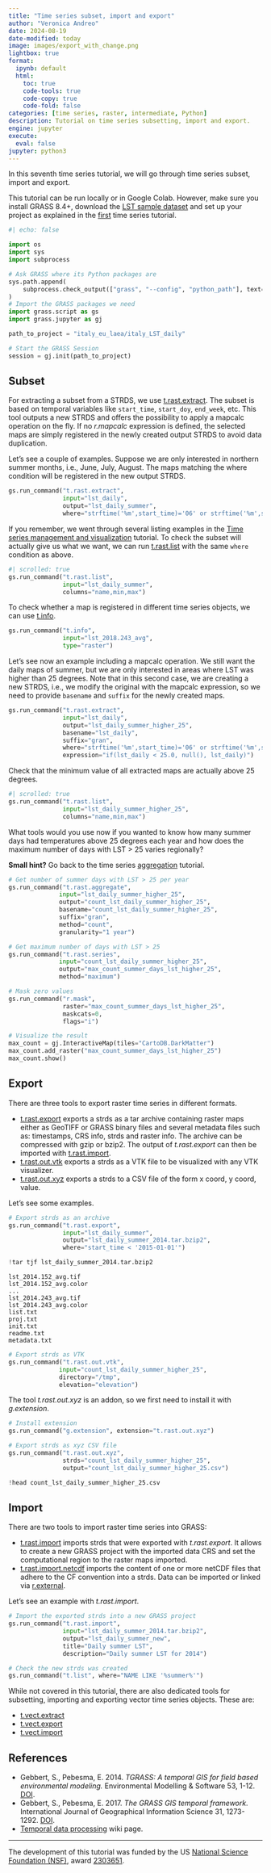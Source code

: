 ```yaml
---
title: "Time series subset, import and export"
author: "Veronica Andreo"
date: 2024-08-19
date-modified: today
image: images/export_with_change.png
lightbox: true
format:
  ipynb: default
  html:
    toc: true
    code-tools: true
    code-copy: true
    code-fold: false
categories: [time series, raster, intermediate, Python]
description: Tutorial on time series subsetting, import and export.
engine: jupyter
execute:
  eval: false
jupyter: python3
---
```


In this seventh time series tutorial, we will go through time
series subset, import and export.

::: {.callout-note title="Setup"}
This tutorial can be run locally or in Google Colab. However, make sure you
install GRASS 8.4+, download the
[LST sample dataset](https://zenodo.org/doi/10.5281/zenodo.3564514)
and set up your project as explained in the
[first](time_series_management_and_visualization.qmd) time
series tutorial.
:::

```python
#| echo: false

import os
import sys
import subprocess

# Ask GRASS where its Python packages are
sys.path.append(
    subprocess.check_output(["grass", "--config", "python_path"], text=True).strip()
)
# Import the GRASS packages we need
import grass.script as gs
import grass.jupyter as gj

path_to_project = "italy_eu_laea/italy_LST_daily"

# Start the GRASS Session
session = gj.init(path_to_project)
```

## Subset

For extracting a subset from a STRDS, we use
[t.rast.extract](https://grass.osgeo.org/grass-stable/manuals/t.rast.extract.html).
The subset is based on temporal variables like `start_time`, `start_doy`,
`end_week`, etc.
This tool outputs a new STRDS and offers the possibility to apply a
mapcalc operation on the fly. If no *r.mapcalc* expression is defined,
the selected maps are simply registered in the newly created output STRDS
to avoid data duplication.

Let's see a couple of examples. Suppose we are only interested in northern summer
months, i.e., June, July, August. The maps matching the where condition will be
registered in the new output STRDS.

```python
gs.run_command("t.rast.extract",
               input="lst_daily",
               output="lst_daily_summer",
               where="strftime('%m',start_time)='06' or strftime('%m',start_time)='07' or strftime('%m', start_time)='08'")
```

If you remember, we went through several listing examples in the
[Time series management and visualization](time_series_management_and_visualization.qmd) tutorial.
To check the subset will actually give us what we want, we can run
[t.rast.list](https://grass.osgeo.org/grass-stable/manuals/t.rast.list.html)
with the same `where` condition as above.

```python
#| scrolled: true
gs.run_command("t.rast.list",
               input="lst_daily_summer",
               columns="name,min,max")
```

To check whether a map is registered in different time series objects, we can use
[t.info](https://grass.osgeo.org/grass-stable/manuals/t.info.html).

```python
gs.run_command("t.info",
               input="lst_2018.243_avg",
               type="raster")
```

Let's see now an example including a mapcalc operation. We still want the daily
maps of summer, but we are only interested in areas where LST was higher than
25 degrees.
Note that in this second case, we are creating a new STRDS, i.e., we modify the
original with the mapcalc expression, so we need to provide `basename` and `suffix`
for the newly created maps.

```python
gs.run_command("t.rast.extract",
               input="lst_daily",
               output="lst_daily_summer_higher_25",
               basename="lst_daily",
               suffix="gran",
               where="strftime('%m',start_time)='06' or strftime('%m',start_time)='07' or strftime('%m', start_time)='08'",
               expression="if(lst_daily < 25.0, null(), lst_daily)")
```

Check that the minimum value of all extracted maps are actually above 25 degrees.

```python
#| scrolled: true
gs.run_command("t.rast.list",
               input="lst_daily_summer_higher_25",
               columns="name,min,max")
```

What tools would you use now if you wanted to know how many summer days had
temperatures above 25 degrees each year and how does the maximum number of days
with LST > 25 varies regionally?

**Small hint?** Go back to the time series
[aggregation](time_series_aggregations.qmd) tutorial.

```python
# Get number of summer days with LST > 25 per year
gs.run_command("t.rast.aggregate",
              input="lst_daily_summer_higher_25",
              output="count_lst_daily_summer_higher_25",
              basename="count_lst_daily_summer_higher_25",
              suffix="gran",
              method="count",
              granularity="1 year")
```

```python
# Get maximum number of days with LST > 25
gs.run_command("t.rast.series",
              input="count_lst_daily_summer_higher_25",
              output="max_count_summer_days_lst_higher_25",
              method="maximum")
```

```python
# Mask zero values
gs.run_command("r.mask",
               raster="max_count_summer_days_lst_higher_25",
               maskcats=0,
               flags="i")
```

```python
# Visualize the result
max_count = gj.InteractiveMap(tiles="CartoDB.DarkMatter")
max_count.add_raster("max_count_summer_days_lst_higher_25")
max_count.show()
```

## Export

There are three tools to export raster time series in different formats.

* [t.rast.export](https://grass.osgeo.org/grass-stable/manuals/t.rast.export.html) exports a strds as a tar archive containing raster maps either as GeoTIFF or GRASS binary files and several metadata files such as: timestamps, CRS info, strds and raster info. The archive can be compressed with gzip or bzip2. The output of *t.rast.export* can then be imported with [t.rast.import](https://grass.osgeo.org/grass-stable/manuals/t.rast.import.html).
* [t.rast.out.vtk](https://grass.osgeo.org/grass-stable/manuals/t.rast.out.vtk.html) exports a strds as a VTK file to be visualized with any VTK visualizer.
* [t.rast.out.xyz](https://grass.osgeo.org/grass-stable/manuals/addons/t.rast.out.xyz.html) exports a strds to a CSV file of the form x coord, y coord, value.

Let's see some examples.

```python
# Export strds as an archive
gs.run_command("t.rast.export",
               input="lst_daily_summer",
               output="lst_daily_summer_2014.tar.bzip2",
               where="start_time < '2015-01-01'")
```

```python
!tar tjf lst_daily_summer_2014.tar.bzip2
```

```
lst_2014.152_avg.tif
lst_2014.152_avg.color
...
lst_2014.243_avg.tif
lst_2014.243_avg.color
list.txt
proj.txt
init.txt
readme.txt
metadata.txt
```

```python
# Export strds as VTK
gs.run_command("t.rast.out.vtk",
              input="count_lst_daily_summer_higher_25",
              directory="/tmp",
              elevation="elevation")
```

The tool *t.rast.out.xyz* is an addon, so we first need to install it with *g.extension*.

```python
# Install extension
gs.run_command("g.extension", extension="t.rast.out.xyz")
```

```python
# Export strds as xyz CSV file
gs.run_command("t.rast.out.xyz",
               strds="count_lst_daily_summer_higher_25",
               output="count_lst_daily_summer_higher_25.csv")
```

```python
!head count_lst_daily_summer_higher_25.csv
```

## Import

There are two tools to import raster time series into GRASS:

* [t.rast.import](https://grass.osgeo.org/grass-stable/manuals/t.rast.import.html) imports strds that were exported with *t.rast.export*. It allows to create a new GRASS project with the imported data CRS and set the computational region to the raster maps imported.
* [t.rast.import.netcdf](https://grass.osgeo.org/grass-stable/manuals/addons/t.rast.import.netcdf.html) imports the content of one or more netCDF files that adhere to the CF convention into a strds. Data can be imported or linked via [r.external](https://grass.osgeo.org/grass-stable/manuals/r.external.html).

Let's see an example with *t.rast.import*.

```python
# Import the exported strds into a new GRASS project
gs.run_command("t.rast.import",
               input="lst_daily_summer_2014.tar.bzip2",
               output="lst_daily_summer_new",
               title="Daily summer LST",
               description="Daily summer LST for 2014")
```

```python
# Check the new strds was created
gs.run_command("t.list", where="NAME LIKE '%summer%'")
```

:::{.callout-note title="What about vector time series?"}
While not covered in this tutorial, there are also dedicated tools for subsetting, importing and exporting vector time series objects. These are:

* [t.vect.extract](https://grass.osgeo.org/grass-stable/manuals/t.vect.extract.html)
* [t.vect.export](https://grass.osgeo.org/grass-stable/manuals/t.vect.export.html)
* [t.vect.import](https://grass.osgeo.org/grass-stable/manuals/t.vect.import.html)
:::


## References

- Gebbert, S., Pebesma, E. 2014.
_TGRASS: A temporal GIS for field based environmental modeling._
Environmental Modelling & Software 53, 1-12.
[DOI](http://dx.doi.org/10.1016/j.envsoft.2013.11.001).
- Gebbert, S., Pebesma, E. 2017. _The GRASS GIS temporal framework._
International Journal of Geographical Information Science 31, 1273-1292.
[DOI](http://dx.doi.org/10.1080/13658816.2017.1306862).
- [Temporal data processing](https://grasswiki.osgeo.org/wiki/Temporal_data_processing) wiki page.


***

:::{.smaller}
The development of this tutorial was funded by the US
[National Science Foundation (NSF)](https://www.nsf.gov/),
award [2303651](https://www.nsf.gov/awardsearch/showAward?AWD_ID=2303651).
:::


